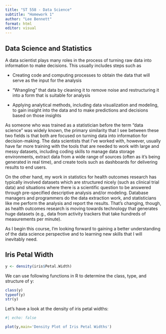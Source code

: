 ```yaml
---
title: "ST 558 - Data Science"
subtitle: "Homework 1"
author: "Lee Bennett"
format: html
editor: visual
---
```


## Data Science and Statistics

A data scientist plays many roles in the process of turning raw data into information to make decisions. This usually includes steps such as

-   Creating code and computing processes to obtain the data that will serve as the input for the analysis

-   "Wrangling" that data by cleaning it to remove noise and restructuring it into a form that is suitable for analysis

-   Applying analytical methods, including data visualization and modeling, to gain insight into the data and to make predictions and decisions based on those insights

As someone who was trained as a statistician before the term "data science" was widely known, the primary similarity that I see between these two fields is that both are focused on turning data into information for decision-making. The data scientists that I've worked with, however, usually have far more training with the tools that are needed to work with large and messy datasets, including coding skills to manage data storage environments, extract data from a wide range of sources (often as it's being generated in real time), and create tools such as dashboards for delivering results to end users.

On the other hand, my work in statistics for health outcomes research has typically involved datasets which are structured nicely (such as clinical trial data) and situations where there is a scientific question to be answered through pre-specified descriptive analysis and/or modeling. Database managers and programmers do the data extraction work, and statisticians like me perform the analysis and report the results. That's changing, though, as health outcomes research is moving towards technology that generates huge datasets  (e.g., data from activity trackers that take hundreds of measurements per minute).

As I begin this course, I'm looking forward to gaining a better understanding of the data science perspective and to learning new skills that I will inevitably need.

## Iris Petal Width

```r
y <- density(iris$Petal.Width)
```

We can use following functions in R to determine the class, type, and structure of y:

```r
class(y)
typeof(y)
str(y)
```

Let's have a look at the density of iris petal widths:

```r
#| echo: false

plot(y,main='Density Plot of Iris Petal Widths')
```
